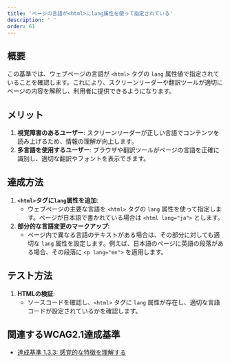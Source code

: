 ```yaml
---
title: 'ページの言語が<html>にlang属性を使って指定されている'
description: ' '
order: 61
---
```


## 概要
この基準では、ウェブページの言語が `<html>` タグの `lang` 属性値で指定されていることを確認します。これにより、スクリーンリーダーや翻訳ツールが適切にページの内容を解釈し、利用者に提供できるようになります。

## メリット
1. **視覚障害のあるユーザー**: スクリーンリーダーが正しい言語でコンテンツを読み上げるため、情報の理解が向上します。
2. **多言語を使用するユーザー**: ブラウザや翻訳ツールがページの言語を正確に識別し、適切な翻訳やフォントを表示できます。

## 達成方法
1. **`<html>`タグに`lang`属性を追加**:
    - ウェブページの主要な言語を `<html>` タグの `lang` 属性を使って指定します。ページが日本語で書かれている場合は `<html lang="ja">` とします。
2. **部分的な言語変更のマークアップ**:
    - ページ内で異なる言語のテキストがある場合は、その部分に対しても適切な `lang` 属性を設定します。例えば、日本語のページに英語の段落がある場合、その段落に `<p lang="en">` を適用します。

## テスト方法
1. **HTMLの検証**:
    - ソースコードを確認し、`<html>` タグに `lang` 属性が存在し、適切な言語コードが設定されているかを確認します。

## 関連するWCAG2.1達成基準
- [達成基準 1.3.3: 感覚的な特徴を理解する](https://waic.jp/translations/WCAG21/Understanding/sensory-characteristics.html)
